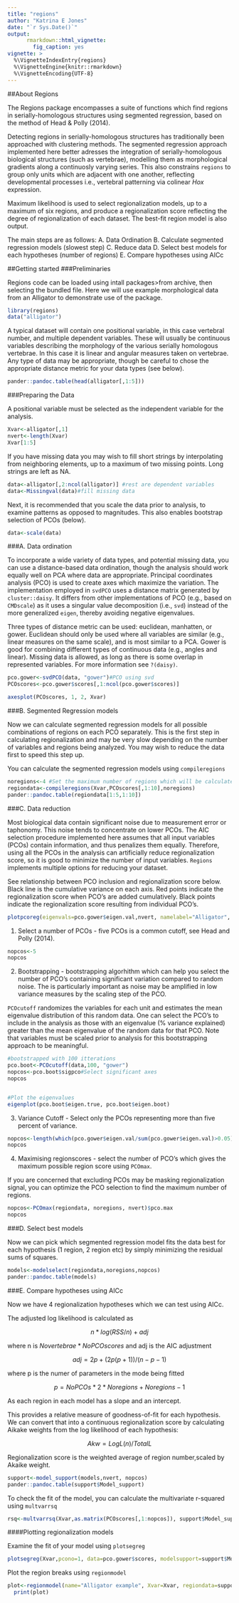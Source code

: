 ```yaml
---
title: "regions"
author: "Katrina E Jones"
date: "`r Sys.Date()`"
output:
      rmarkdown::html_vignette:
        fig_caption: yes
vignette: >
  %\VignetteIndexEntry{regions}
  %\VignetteEngine{knitr::rmarkdown}
  %\VignetteEncoding{UTF-8}
---
```


##About Regions

The Regions package encompasses a suite of functions which find regions in serially-homologous structures using segmented regression, based on the method of Head & Polly (2014).

Detecting regions in serially-homologous structures has traditionally been approached with clustering methods. The segmented regression approach implemented here better adresses the integration of serially-homologous biological structures (such as vertebrae), modelling them as morphological gradients along a continuosly varying series. This also constrains `regions` to group only units which are adjacent with one another, reflecting developmental processes i.e., vertebral patterning via colinear *Hox* expression.

Maximum likelihood is used to select regionalization models, up to a maximum of six regions, and produce a regionalization score reflecting the degree of regionalization of each dataset. The best-fit region model is also output. 

The main steps are as follows:
A. Data Ordination
B. Calculate segmented regression models (slowest step)
C. Reduce data
D. Select best models for each hypotheses (number of regions)
E. Compare hypotheses using AICc

##Getting started
###Preliminaries

Regions code can be loaded using intall packages>from archive, then selecting the bundled file. Here we will use example morphological data from an Alligator to demonstrate use of the package.

```r
library(regions)
data("alligator")
```

A typical dataset will contain one positional variable, in this case vertebral number, and multiple dependent variables. These will usually be continuous variables describing the morphology of the various serially homologous vertebrae. In this case it is linear and angular measures taken on vertebrae. Any type of data may be appropriate, though be careful to chose the appropriate distance metric for your data types (see below).

```r
pander::pandoc.table(head(alligator[,1:5]))
```

###Preparing the Data

A positional variable must be selected as the independent variable for the analysis.

```r
Xvar<-alligator[,1]
nvert<-length(Xvar)
Xvar[1:5]
```

If you have missing data you may wish to fill short strings by interpolating from neighboring elements, up to a maximum of two missing points. Long strings are left as NA.

```r
data<-alligator[,2:ncol(alligator)] #rest are dependent variables
data<-Missingval(data)#fill missing data
```

Next, it is recommended that you scale the data prior to analysis, to examine patterns as opposed to magnitudes. This also enables bootstrap selection of PCOs (below). 

```r
data<-scale(data)
```

###A. Data ordination

To incorporate a wide variety of data types, and potential missing data, you can use a distance-based data ordination, though the analysis should work equally well on PCA where data are appropriate. Principal coordinates analysis (PCO) is used to create axes which maximize the variation.  The implementation employed in `svdPCO` uses a distance matrix generated by `cluster::daisy`. It differs from other implementations of PCO (e.g., based on `CMDscale`) as it uses a singular value decomposition (i.e., `svd`) instead of the more generalized `eigen`, thereby avoiding negative eigenvalues.

Three types of distance metric can be used: euclidean, manhatten, or gower. Euclidean should only be used where all variables are similar (e.g., linear measures on the same scale), and is most similar to a PCA. Gower is good for combining different types of continuous data (e.g., angles and linear). Missing data is allowed, as long as there is some overlap in represented variables. For more information see `?(daisy)`.

```r
pco.gower<-svdPCO(data, "gower")#PCO using svd
PCOscores<-pco.gower$scores[,1:ncol(pco.gower$scores)]
```

```r
axesplot(PCOscores, 1, 2, Xvar)
```

###B. Segmented Regression models

Now we can calculate segmented regression models for all possible combinations of regions on each PCO separately. This is the first step in calculating regionalization and may be very slow depending on the number of variables and regions being analyzed. You may wish to reduce the data first to speed this step up.

You can calculate the segmented regression models using `compileregions`

```r
noregions<-4 #Set the maximum number of regions which will be calculated
regiondata<-compileregions(Xvar,PCOscores[,1:10],noregions)
pander::pandoc.table(regiondata[1:5,1:10])
```


###C. Data reduction

Most biological data contain significant noise due to measurement error or taphonomy. This noise tends to concentrate on lower PCOs. The AIC selection procedure implemented here assumes that all input variables (PCOs) contain information, and thus penalizes them equally. Therefore, using all the PCOs in the analysis can artificially reduce regionalization score, so it is good to minimize the number of input variables. `Regions` implements multiple options for reducing your dataset.

See relationship between PCO inclusion and regionalization score below. Black line is the cumulative variance on each axis. Red points indicate the regionalization score when PCO's are added cumulatively. Black points indicate the regionalization score resulting from individual PCO's.

```r
plotpcoreg(eigenvals=pco.gower$eigen.val,nvert, namelabel="Alligator", regiondata, noregions)
```


1. Select a number of PCOs - five PCOs is a common cutoff, see Head and Polly (2014).

```r
nopcos<-5
nopcos
```

2. Bootstrapping - bootstrapping algorhithm which can help you select the number of PCO's containing significant variation compared to random noise. The is particularly important as noise may be amplified in low variance measures by the scaling step of the PCO.

`PCOcutoff` randomizes the variables for each unit and estimates the mean eigenvalue distribution of this random data. One can select the PCO's to include in the analysis as those with an eigenvalue (% variance explained) greater than the mean eigenvalue of the random data for that PCO. Note that variables must be scaled prior to analysis for this bootstrapping approach to be meaningful.

```r

#bootstrapped with 100 itterations
pco.boot<-PCOcutoff(data,100, "gower")
nopcos<-pco.boot$sigpco#Select significant axes
nopcos


#Plot the eigenvalues
eigenplot(pco.boot$eigen.true, pco.boot$eigen.boot)
```


3. Variance Cutoff - Select only the PCOs representing more than five percent of variance.

```r
nopcos<-length(which(pco.gower$eigen.val/sum(pco.gower$eigen.val)>0.05))#more than 5% of variance
nopcos
```

4. Maximising regionscores - select the number of PCO's which gives the maximum possible region score using `PCOmax`.

If you are concerned that excluding PCOs may be masking regionalization signal, you can optimize the PCO selection to find the maximum number of regions.

```r
nopcos<-PCOmax(regiondata, noregions, nvert)$pco.max
nopcos
```


###D. Select best models

Now we can pick which segmented regression model fits the data best for each hypothesis (1 region, 2 region etc) by simply minimizing the residual sums of squares.

```r
models<-modelselect(regiondata,noregions,nopcos)
pander::pandoc.table(models)
```

###E. Compare hypotheses using AICc

Now we have 4 regionalization hypotheses which we can test using AICc. 

The adjusted log likelihood is calculated as

$$n * log(RSS/n) + adj$$

where n is $No vertebrae*No PCO scores$ and adj is the AIC adjustment

$$adj= 2p + (2p(p+1))/(n-p-1)$$

where p is the numer of parameters in the mode being fitted

$$p = No PCOs*2*No regions + No regions -1$$

As each region in each model has a slope and an intercept. 

This provides a relative measure of goodness-of-fit for each hypothesis. We can convert that into a continuous regionalization score by calculating Aikake weights from the log likelihood of each hypothesis:

$$ Akw = Log L (n)/Total L $$

Regionalization score is the weighted average of region number,scaled by Akaike weight.

```r
support<-model_support(models,nvert, nopcos)
pander::pandoc.table(support$Model_support)
```

To check the fit of the model, you can calculate the multivariate r-squared using `multvarrsq`

```r
rsq<-multvarrsq(Xvar,as.matrix(PCOscores[,1:nopcos]), support$Model_support)
```

####Plotting regionalization models

Examine the fit of your model using `plotsegreg`

```r
plotsegreg(Xvar,pcono=1, data=pco.gower$scores, modelsupport=support$Model_support)
```

Plot the region breaks using `regionmodel`

```r
plot<-regionmodel(name="Alligator example", Xvar=Xvar, regiondata=support$Model_support)
  print(plot)
```

